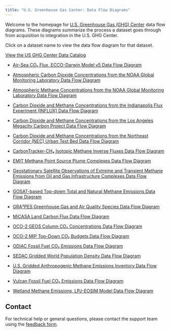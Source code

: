 ```yaml
---
title: "U.S. Greenhouse Gas Center: Data Flow Diagrams"
---
```


Welcome to the homepage for [U.S. Greenhouse Gas (GHG) Center](https://earth.gov/ghgcenter) data flow diagrams. These diagrams summarize the process a dataset goes through from acquisition to integration in the U.S. GHG Center.

Click on a dataset name to view the data flow diagram for that dataset.

[View the US GHG Center Data Catalog](https://earth.gov/ghgcenter/data-catalog)

- [Air-Sea CO₂ Flux, ECCO-Darwin Model v5 Data Flow Diagram](data_workflow/eccodarwin-co2flux-monthgrid-v5_Data_Flow.qmd)

- [Atmospheric Carbon Dioxide Concentrations from the NOAA Global Monitoring Laboratory Data Flow Diagram](data_workflow/noaa-gggrn-co2-concentrations_Data_Flow.qmd)

- [Atmospheric Methane Concentrations from the NOAA Global Monitoring Laboratory Data Flow Diagram](data_workflow/noaa-gggrn-ch4-concentrations_Data_Flow.qmd)

- [Carbon Dioxide and Methane Concentrations from the Indianapolis Flux Experiment (INFLUX) Data Flow Diagram](data_workflow/influx-testbed-ghg-concentrations_Data_Flow.qmd)

- [Carbon Dioxide and Methane Concentrations from the Los Angeles Megacity Carbon Project Data Flow Diagram](data_workflow/lam-testbed-ghg-concentrations_Data_Flow.qmd)

- [Carbon Dioxide and Methane Concentrations from the Northeast Corridor (NEC) Urban Test Bed Data Flow Diagram](data_workflow/nec-testbed-ghg-concentrations_Data_Flow.qmd)

- [CarbonTracker-CH₄ Isotopic Methane Inverse Fluxes Data Flow Diagram](data_workflow/ct-ch4-monthgrid-v2023_Data_Flow.qmd)

- [EMIT Methane Point Source Plume Complexes Data Flow Diagram](data_workflow/emit-ch4plume-v1_Data_Flow.qmd)

- [Geostationary Satellite Observations of Extreme and Transient Methane Emissions from Oil and Gas Infrastructure Complexes Data Flow Diagram](data_workflow/goes-ch4plume-v1_Data_Flow.qmd)

- [GOSAT-based Top-down Total and Natural Methane Emissions Data Flow Diagram](data_workflow/gosat-based-ch4budget-yeargrid-v1_Data_Flow.qmd)

- [GRA²PES Greenhouse Gas and Air Quality Species Data Flow Diagram](data_workflow/gra2pes-ghg-monthgrid-v1_Data_Flow.qmd)

- [MiCASA Land Carbon Flux Data Flow Diagram](data_workflow/micasa-carbonflux-daygrid-v1_Data_Flow.qmd)

- [OCO-2 GEOS Column CO₂ Concentrations Data Flow Diagram](data_workflow/oco2geos-co2-daygrid-v10r_Data_Flow.qmd)

- [OCO-2 MIP Top-Down CO₂ Budgets Data Flow Diagram](data_workflow/oco2-mip-co2budget-yeargrid-v1_Data_Flow.qmd)

- [ODIAC Fossil Fuel CO₂ Emissions Data Flow Diagram](data_workflow/odiac-ffco2-monthgrid-v2023_Data_Flow.qmd)

- [SEDAC Gridded World Population Density Data Flow Diagram](data_workflow/sedac-popdensity-yeargrid5yr-v4.11_Data_Flow.qmd)

- [U.S. Gridded Anthropogenic Methane Emissions Inventory Data Flow Diagram](data_workflow/epa-ch4emission-grid-v2express_Data_Flow.qmd)

- [Vulcan Fossil Fuel CO₂ Emissions Data Flow Diagram](data_workflow/vulcan-ffco2-yeargrid-v4_Data_Flow.qmd)

- [Wetland Methane Emissions, LPJ-EOSIM Model Data Flow Diagram](data_workflow/lpjeosim-wetlandch4-grid-v1_Data_Flow.qmd)


## Contact

For technical help or general questions, please contact the support team using the [feedback form](https://docs.google.com/forms/d/e/1FAIpQLSeVWCrnca08Gt_qoWYjTo6gnj1BEGL4NCUC9VEiQnXA02gzVQ/viewform).